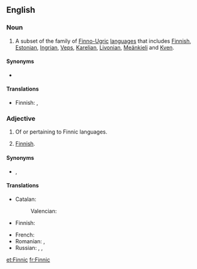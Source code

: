 ==English==
{{wikipedia}}

===Noun===
{{en-noun|-}}

# A subset of the family of [[Finno-Ugric]] [[language]]s that includes [[Finnish]], [[Estonian]], [[Ingrian]], [[Veps]], [[Karelian]], [[Livonian]], [[Meänkieli]] and [[Kven]].

====Synonyms====
* {{l|en|Baltic-Finnic}}

====Translations====
{{trans-top|subset of Finno-Ugric languages}}
* Finnish: {{t+|fi|itämerensuomi}}, {{t|fi|itämerensuomalaiset kielet}}
{{trans-mid}}
{{trans-bottom}}

===Adjective===
{{en-adj|-}}

# Of or pertaining to Finnic languages.<!--see above-->
# {{lb|en|rare}} [[Finnish]].

====Synonyms====
* {{sense|pertaining to the Finnic languages}} {{l|en|Baltic-Finnic}}, {{l|en|Balto-Finnic}}

====Translations====
{{trans-top|pertaining to the Finnic languages}}
* Catalan: {{t+|ca|finès|m}}
*: Valencian: {{t+|ca|finés|m}}
* Finnish: {{t|fi|itämerensuomalainen}}
{{trans-mid}}
* French: {{t+|fr|fennique}}
* Romanian: {{t+|ro|finic}}, {{t|ro|finez}}
* Russian: {{t+|ru|фи́нский}}, {{t|ru|прибалти́йско-фи́нский}}, {{t|ru|ба́лто-фи́нский}}
{{trans-bottom}}

{{trans-see|Finnish}}

[[et:Finnic]]
[[fr:Finnic]]